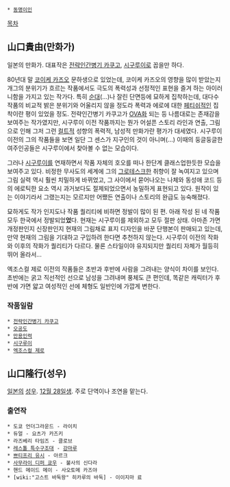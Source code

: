  * [[동명이인]]
[[목차]]
== 山口貴由(만화가) ==
일본의 만화가. 대표작은 [[전략인간병기 카쿠고]], [[시구루이]]로 꼽을만 하다.

80년대 말 [[코이케 카즈오]] 문하생으로 있었는데, 코이케 카즈오의 영향을 많이 받았는지 개그의 분위기가 흐르는 작품에서도 극도의 폭력성과 선정적인 표현을 즐겨 하는 아이러니함을 가지고 있는 작가다. 특히 [[순대]](…)나 잘린 단면등에 묘하게 집착하는데, 대다수 작품의 비교적 밝은 분위기와 어울리지 않을 정도라 폭력과 에로에 대한 [[페티쉬]]적인 집착이란 평이 있었을 정도. 전략인간병기 카쿠고가 [[OVA]]화 되는 등 나름대로는 존재감을 보여주는 작가였지만, 시구루이 이전 작품까지는 뭔가 어설픈 스토리 라인과 연출, 그림으로 인해 그저 그런 [[컬트]]적 성향의 폭력적, 남성적 만화가란 평가가 대세였다. 시구루이 이전의 그의 작품들을 보면 일단 그 센스가 지구인의 것이 아니며(…) 이때의 둥글둥글한 여주인공들은 시구루이에서 찾아볼 수 없는 모습이다. 

그러나 [[시구루이]]를 연재하면서 작품 자체의 호오를 떠나 한단계 클래스업한듯한 모습을 보여주고 있다. 비정한 무사도의 세계에 그의 [[그로테스크]]한 취향이 잘 녹여지고 있으며 그림 실력 역시 훨씬 치밀하게 바뀌었고, 그 사이에서 묻어나오는 나체와 동성애 코드 등의 에로틱한 요소 역시 과거보다도 절제되었으면서 농밀하게 표현되고 있다. 원작이 있는 이야기라서 그랬는지는 모르지만 어쨌든 연출이나 스토리의 완급도 능숙해졌다. 

묘하게도 작가 인지도나 작품 퀄리티에 비하면 정발이 많이 된 편. 아래 작성 된 네 작품 모두 한국에서 정발되었'''었'''다. 현재는 시구루이를 제외하고 모두 절판 상태. 아마존 가면 개정판인지 신장판인지 현재의 그림채로 표지 디자인을 바꾼 단행본이 판매되고 있는데, 만약 현재의 그림을 기대하고 구입하려 한다면 추천하지 않는다. 시구루이 이전의 작화와 이후의 작화가 퀄리티가 다르다. 물론 스타일이야 유지되지만 퀄리티 자체가 월등히 뛰어 올라서...

엑조스컬 제로 이전의 작품들은 초반과 후반에 사람을 그려내는 양식이 차이를 보인다. 초반에는 굵고 직선적인 선으로 남성을 그려내며 풍체도 큰 편인데, 똑같은 캐릭터가 후반에 가면 얇고 여성적인 선에 체형도 일반인에 가깝게 변한다.

=== 작품일람 ===
 * [[전략인간병기 카쿠고]]
 * [[오공도]]
 * [[만용인력]]
 * [[시구루이]]
 * [[엑조스컬 제로]]
== 山口隆行(성우) ==
[[일본]]의 [[성우]]. [[12월 28일]]생. 주로 단역이나 조연을 맡는다.

=== 출연작 ===
 * 도쿄 언더그라운드 - 라이치 
 * 듀얼 - 요츠가 카즈키 
 * 라즈베리 타임즈 - 클로브 
 * [[레스톨 특수구조대]] - [[강마루]]
 * [[쁘티프리 유시]] - 아르크 
 * [[사무라이 디퍼 쿄우]] - 불사의 신다라
 * 핸드 메이드 메이 - 사오토메 카즈야 
 * [wiki:"고스트 바둑왕" 히카루의 바둑] - 이이지마 료
